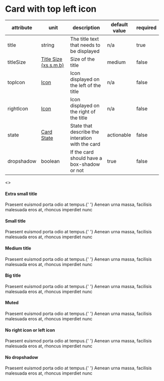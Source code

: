 

<Meta title="JSX/Cards/Card with top left icon" />

# Card with top left icon

| attribute  | unit                                                                              | description                                      | default value | required |
| ---------- | --------------------------------------------------------------------------------- | ------------------------------------------------ | ------------- | -------- |
| title      | string                                                                            | The title text that needs to be displayed        | n/a           | true     |
| titleSize  | [Title Size (xs,s,m,b)](?path=/story/jsx-cards-intro--page#title-size-medium-big) | Size of the title                                | medium        | false    |
| topIcon    | [Icon](?path=/story/jsx-cards-intro--page#icon)                                   | Icon displayed on the left of the title          | n/a           | false    |
| rightIcon  | [Icon](?path=/story/jsx-cards-intro--page#icon)                                   | Icon displayed on the right of the title         | n/a           | false    |
| state      | [Card State](?path=/story/jsx-cards-intro--page#card-state)                       | State that describe the interation with the card | actionable    | false    |
| dropshadow | boolean                                                                           | If the card should have a box-shadow or not      | true          | false    |

<Preview>
  <>
    <h4 className="p-h4">Extra small title</h4>
    <CardWithTopLeftIcon
      title="Lorem ipsum"
      titleSize="xsmall"
      className="wmx6 mt8"
      rightIcon="arrow"
      leftIcon={featherLogo}
    >
      Praesent euismod porta odio at tempus.{' '}
      <span className="fw-bold">Aenean urna massa</span>, facilisis malesuada
      eros at, rhoncus imperdiet nunc
    </CardWithTopLeftIcon>
    <h4 className="p-h4 mt24">Small title</h4>
    <CardWithTopLeftIcon
      title="Lorem ipsum"
      titleSize="small"
      className="wmx6 mt8"
      rightIcon="arrow"
      leftIcon={featherLogo}
    >
      Praesent euismod porta odio at tempus.{' '}
      <span className="fw-bold">Aenean urna massa</span>, facilisis malesuada
      eros at, rhoncus imperdiet nunc
    </CardWithTopLeftIcon>
    <h4 className="p-h4 mt24">Medium title</h4>
    <CardWithTopLeftIcon
      title="Lorem ipsum"
      titleSize="medium"
      className="wmx6 mt8"
      rightIcon="arrow"
      leftIcon={featherLogo}
    >
      Praesent euismod porta odio at tempus.{' '}
      <span className="fw-bold">Aenean urna massa</span>, facilisis malesuada
      eros at, rhoncus imperdiet nunc
    </CardWithTopLeftIcon>
    <h4 className="p-h4 mt24">Big title</h4>
    <CardWithTopLeftIcon
      title="Lorem ipsum"
      titleSize="big"
      className="wmx6 mt8"
      rightIcon="arrow"
      leftIcon={featherLogo}
    >
      Praesent euismod porta odio at tempus.{' '}
      <span className="fw-bold">Aenean urna massa</span>, facilisis malesuada
      eros at, rhoncus imperdiet nunc
    </CardWithTopLeftIcon>
    <h4 className="p-h4 mt24">Muted</h4>
    <CardWithTopLeftIcon
      title="Lorem ipsum"
      state="muted"
      className="wmx6 mt8"
      rightIcon="arrow"
      leftIcon={featherLogo}
    >
      Praesent euismod porta odio at tempus.{' '}
      <span className="fw-bold">Aenean urna massa</span>, facilisis malesuada
      eros at, rhoncus imperdiet nunc
    </CardWithTopLeftIcon>
    <h4 className="p-h4 mt24">No right icon or left icon</h4>
    <CardWithTopLeftIcon title="Lorem ipsum" className="wmx6 mt8">
      Praesent euismod porta odio at tempus.{' '}
      <span className="fw-bold">Aenean urna massa</span>, facilisis malesuada
      eros at, rhoncus imperdiet nunc
    </CardWithTopLeftIcon>
    <h4 className="p-h4">No dropshadow</h4>
    <CardWithTopLeftIcon
      title="Lorem ipsum"
      titleSize="medium"
      className="wmx6 mt8"
      rightIcon="arrow"
      leftIcon={featherLogo}
      dropshadow={false}
    >
      Praesent euismod porta odio at tempus.{' '}
      <span className="fw-bold">Aenean urna massa</span>, facilisis malesuada
      eros at, rhoncus imperdiet nunc
    </CardWithTopLeftIcon>
  </>
</Preview>
